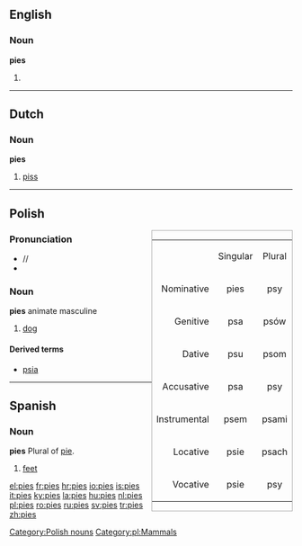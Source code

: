 ==English==

===Noun===
'''pies'''

# {{plural of|[[pie]]}}

----

==Dutch==

===Noun===
'''pies'''

# {{slang}} [[piss]]

----

==Polish==
<div class="noprint" style="clear: right; border: solid #aaa 1px; float: right;">
{|border="1"

|-
| 
|align=center|Singular
|align=center|Plural

|-
|align=right|Nominative
!align=center|pies
!align=center|psy

|-
|align=right|Genitive
!align=center|psa
!align=center|psów

|-
|align=right|Dative
!align=center|psu
!align=center|psom

|-
|align=right|Accusative
!align=center|psa
!align=center|psy

|-
|align=right|Instrumental
!align=center|psem
!align=center|psami

|-
|align=right|Locative
!align=center|psie
!align=center|psach

|-
|align=right|Vocative
!align=center|psie
!align=center|psy

|}
</div>
===Pronunciation===
* /{{IPAchar|ˈpʲes}}/
* {{audio|Pl-pies.ogg|Audio}}

===Noun===
'''pies''' animate masculine

#[[dog]]

====Derived terms====
*[[psia]]

[[Category:Polish nouns]]
[[Category:pl:Mammals]]

----

==Spanish==
===Noun===
'''pies''' {{m}} Plural of [[pie]].
<!--Do not add translations, synonyms, etc, here - put these at [[pie]]-->
#[[feet]]

[[el:pies]]
[[fr:pies]]
[[hr:pies]]
[[io:pies]]
[[is:pies]]
[[it:pies]]
[[ky:pies]]
[[la:pies]]
[[hu:pies]]
[[nl:pies]]
[[pl:pies]]
[[ro:pies]]
[[ru:pies]]
[[sv:pies]]
[[tr:pies]]
[[zh:pies]]